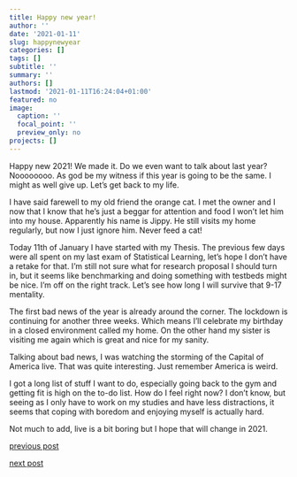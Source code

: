 ```yaml
---
title: Happy new year!
author: ''
date: '2021-01-11'
slug: happynewyear
categories: []
tags: []
subtitle: ''
summary: ''
authors: []
lastmod: '2021-01-11T16:24:04+01:00'
featured: no
image:
  caption: ''
  focal_point: ''
  preview_only: no
projects: []
---
```


Happy new 2021! We made it. Do we even want to talk about last year? Noooooooo. As god be my witness if this year is going to be the same. I might as well give up. Let's get back to my life.

I have said farewell to my old friend the orange cat. I met the owner and I now that I know that he's just a beggar for attention and food I won't let him into my house. Apparently his name is Jippy. He still visits my home regularly, but now I just ignore him. Never feed a cat!

Today 11th of January I have started with my Thesis. The previous few days were all spent on my last exam of Statistical Learning, let's hope I don't have a retake for that. I'm still not sure what for research proposal I should turn in, but it seems like benchmarking and doing something with testbeds might be nice. I'm off on the right track. Let's see how long I will survive that 9-17 mentality. 

The first bad news of the year is already around the corner. The lockdown is continuing for another three weeks. Which means I'll celebrate my birthday in a closed environment called my home. On the other hand my sister is visiting me again which is great and nice for my sanity. 

Talking about bad news, I was watching the storming of the Capital of America live. That was quite interesting. Just remember America is weird.

I got a long list of stuff I want to do, especially going back to the gym and getting fit is high on the to-do list. How do I feel right now? I don't know, but seeing as I only have to work on my studies and have less distractions, it seems that coping with boredom and enjoying myself is actually hard. 

Not much to add, live is a bit boring but I hope that will change in 2021.

[previous post](/2020/12/29/isurvived)

[next post](#)
